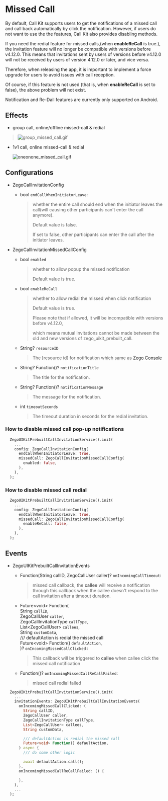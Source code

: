 # Missed Call

By default, Call Kit supports users to get the notifications of a missed call and call back automatically by click the notification. However, if users do not want to use the the features, Call Kit also provides disabling methods.

<Warning title="Incompatible with older versions">

If you need the redial feature for missed calls,(when **enableReCall** is true.), the invitation feature will no longer be compatible with versions before v4.12.0. This means that invitations sent by users of versions before v4.12.0 will not be received by users of version 4.12.0 or later, and vice versa.

Therefore, when releasing the app, it is important to implement a force upgrade for users to avoid issues with call reception.

Of course, if this feature is not used (that is, when **enableReCall** is set to false), the above problem will not exist.
</Warning>

<Warning title="Android Only">
Notification and Re-Dail features are currently only supported on Android.
</Warning>

## Effects

- group call, online/offline missed-call & redial
> <Frame width="auto" height="600" caption=""><img src="https://media-resource.spreading.io/docuo/workspace564/27e54a759d23575969552654cb45bf89/05259eb350.gif" alt="group_missed_call.gif"/></Frame>

- 1v1 call, online missed-call & redial

  <Frame width="auto" height="600" caption="">
    <img src="https://media-resource.spreading.io/docuo/workspace564/27e54a759d23575969552654cb45bf89/d23501e916.gif" alt="oneonone_missed_call.gif"/>
  </Frame>

## Configurations 

- ZegoCallInvitationConfig

  - bool `endCallWhenInitiatorLeave`:

    >  whether the entire call should end when the initiator leaves the call(will causing other participants can't enter the call anymore).
    >
    >  Default value is false.
    >
    >  If set to false, other participants can enter the call after the initiator leaves.

- ZegoCallInvitationMissedCallConfig

  - bool `enabled`

      > whether to allow popup the missed notification
      >
      >  Default value is true.

  - bool `enableReCall`

      > whether to allow redial the missed when click notification
      >
      > Default value is true.
      >
      > Please note that if allowed, it will be incompatible with versions before v4.12.0,
      >
      > which means mutual invitations cannot be made between the old and new versions of zego_uikit_prebuilt_call.

  - String? `resourceID`

      > The [resource id] for notification which same as [Zego Console](https://console.zegocloud.com/)

  - String? Function()? `notificationTitle`

      > The title for the notification.

  - String? Function()? `notificationMessage`

      > The message for the notification.

  - int `timeoutSeconds`

      > The timeout duration in seconds for the redial invitation.

### How to disable missed call pop-up notifications

```dart {6}
  ZegoUIKitPrebuiltCallInvitationService().init(
    ...
    config: ZegoCallInvitationConfig(
      endCallWhenInitiatorLeave: true,
      missedCall: ZegoCallInvitationMissedCallConfig(
        enabled: false,
      ),
    ),
  );
```

### How to disable missed call redial

```dart {6}
  ZegoUIKitPrebuiltCallInvitationService().init(
    ...
    config: ZegoCallInvitationConfig(
      endCallWhenInitiatorLeave: true,
      missedCall: ZegoCallInvitationMissedCallConfig(
        enableReCall: false,
      ),
    ),
  );
```


## Events

- ZegoUIKitPrebuiltCallInvitationEvents

  - Function(String callID, ZegoCallUser caller)? `onIncomingCallTimeout`:
  
      > missed call callback, the **callee** will receive a notification through this callback when the callee doesn't respond to the call invitation after a timeout duration.

  - Future\<void\> Function( \
    String `callID`, \
    ZegoCallUser `caller`, \
    ZegoCallInvitationType `callType`, \
    List\<ZegoCallUser\> `callees`, \
    String `customData`, \
    /// defaultAction is redial the missed call \
    Future\<void\> Function() `defaultAction`, \
  )? `onIncomingMissedCallClicked` : 
  
      > This callback will be triggered to **callee** when callee click the missed call notification

  - Function()? `onIncomingMissedCallReCallFailed`: 
  
      > missed call redial failed
  
```dart {4-21}
  ZegoUIKitPrebuiltCallInvitationService().init(
    ...
    invitationEvents: ZegoUIKitPrebuiltCallInvitationEvents(
      onIncomingMissedCallClicked: (
        String callID,
        ZegoCallUser caller,
        ZegoCallInvitationType callType,
        List<ZegoCallUser> callees,
        String customData,

        /// defaultAction is redial the missed call
        Future<void> Function() defaultAction,
      ) async {
        /// do some other logic

        await defaultAction.call();
      },
      onIncomingMissedCallReCallFailed: () {

      },
    ),
    ...
  );
```